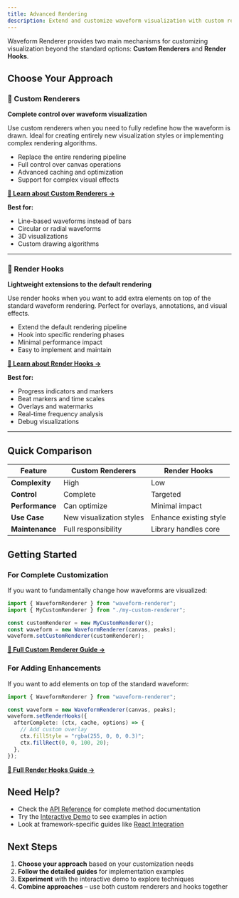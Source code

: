 ```yaml
---
title: Advanced Rendering
description: Extend and customize waveform visualization with custom renderers and render hooks
---
```


Waveform Renderer provides two main mechanisms for customizing visualization beyond the standard options: **Custom Renderers** and **Render Hooks**.

## Choose Your Approach

### 🎨 Custom Renderers

**Complete control over waveform visualization**

Use custom renderers when you need to fully redefine how the waveform is drawn. Ideal for creating entirely new visualization styles or implementing complex rendering algorithms.

- Replace the entire rendering pipeline
- Full control over canvas operations
- Advanced caching and optimization
- Support for complex visual effects

[**📖 Learn about Custom Renderers →**](/custom-renderers)

**Best for:**

- Line-based waveforms instead of bars
- Circular or radial waveforms
- 3D visualizations
- Custom drawing algorithms

---

### 🔧 Render Hooks

**Lightweight extensions to the default rendering**

Use render hooks when you want to add extra elements on top of the standard waveform rendering. Perfect for overlays, annotations, and visual effects.

- Extend the default rendering pipeline
- Hook into specific rendering phases
- Minimal performance impact
- Easy to implement and maintain

[**📖 Learn about Render Hooks →**](/render-hooks)

**Best for:**

- Progress indicators and markers
- Beat markers and time scales
- Overlays and watermarks
- Real-time frequency analysis
- Debug visualizations

---

## Quick Comparison

| Feature         | Custom Renderers         | Render Hooks           |
| --------------- | ------------------------ | ---------------------- |
| **Complexity**  | High                     | Low                    |
| **Control**     | Complete                 | Targeted               |
| **Performance** | Can optimize             | Minimal impact         |
| **Use Case**    | New visualization styles | Enhance existing style |
| **Maintenance** | Full responsibility      | Library handles core   |

## Getting Started

### For Complete Customization

If you want to fundamentally change how waveforms are visualized:

```typescript
import { WaveformRenderer } from "waveform-renderer";
import { MyCustomRenderer } from "./my-custom-renderer";

const customRenderer = new MyCustomRenderer();
const waveform = new WaveformRenderer(canvas, peaks);
waveform.setCustomRenderer(customRenderer);
````

[**📖 Full Custom Renderer Guide →**](/custom-renderers)

### For Adding Enhancements

If you want to add elements on top of the standard waveform:

```typescript
import { WaveformRenderer } from "waveform-renderer";

const waveform = new WaveformRenderer(canvas, peaks);
waveform.setRenderHooks({
  afterComplete: (ctx, cache, options) => {
    // Add custom overlay
    ctx.fillStyle = "rgba(255, 0, 0, 0.3)";
    ctx.fillRect(0, 0, 100, 20);
  },
});
```

[**📖 Full Render Hooks Guide →**](/render-hooks)

## Need Help?

* Check the [API Reference](/api) for complete method documentation
* Try the [Interactive Demo](/demo) to see examples in action
* Look at framework-specific guides like [React Integration](/react-integration)

## Next Steps

1. **Choose your approach** based on your customization needs
2. **Follow the detailed guides** for implementation examples
3. **Experiment** with the interactive demo to explore techniques
4. **Combine approaches** – use both custom renderers and hooks together
